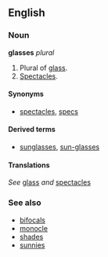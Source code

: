 ==English==
=== Noun ===
'''glasses''' ''plural''

#Plural of [[glass]].
#[[Spectacles]].

====Synonyms====
*[[spectacles]], [[specs]]

====Derived terms====
*[[sunglasses]], [[sun-glasses]]

====Translations====
''See'' [[glass]] ''and'' [[spectacles]]

===See also===
*[[bifocals]]
*[[monocle]]
*[[shades]]
*[[sunnies]]